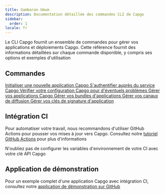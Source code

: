 ```yaml
---
title: Gambaran Umum
description: Documentation détaillée des commandes CLI de Capgo
sidebar:
  order: 1
locale: fr
---
```



Le CLI Capgo fournit un ensemble de commandes pour gérer vos applications et déploiements Capgo. Cette référence fournit des informations détaillées sur chaque commande disponible, y compris ses options et exemples d'utilisation

## Commandes

<CardGrid stagger>
  <a href="/init/">
    <Card title="init" icon="rocket">
      Initialiser une nouvelle application Capgo
    </Card>
  </a>

  <a href="/login/">
    <Card title="login" icon="approve-check">
      S'authentifier auprès du service Capgo
    </Card>
  </a>

  <a href="/doctor/">
    <Card title="doctor" icon="approve-check-circle">
      Vérifier votre configuration Capgo pour d'éventuels problèmes
    </Card>
  </a>

  <a href="/app/">
    <Card title="app" icon="seti:default">
      Gérer vos applications Capgo
    </Card>
  </a>

  <a href="/bundle/">
    <Card title="bundle" icon="seti:html">
      Gérer vos bundles d'applications
    </Card>
  </a>

  <a href="/channel/">
    <Card title="channel" icon="seti:git">
      Gérer vos canaux de diffusion
    </Card>
  </a>

  <a href="/key/">
    <Card title="key" icon="seti:lock">
      Gérer vos clés de signature d'application
    </Card>
  </a>
</CardGrid>

## Intégration CI

Pour automatiser votre travail, nous recommandons d'utiliser GitHub Actions pour pousser vos mises à jour vers Capgo. Consultez notre [tutoriel GitHub Actions](https://capgo.app/blog/automatic-build-and-release-with-github-actions/) pour plus d'informations

N'oubliez pas de configurer les variables d'environnement de votre CI avec votre clé API Capgo

## Application de démonstration

Pour un exemple complet d'une application Capgo avec intégration CI, consultez notre [application de démonstration sur GitHub](https://github.com/Cap-go/demo-app/)
